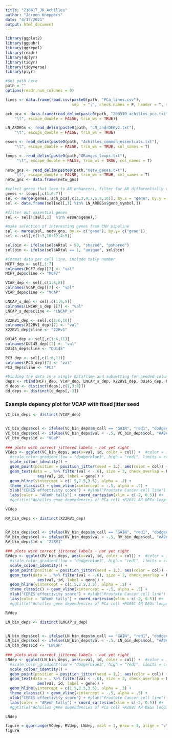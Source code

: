 ```yaml
---
title: "210417_JK_Achilles"
author: "Jeroen Kneppers"
date: "4/17/2021"
output: html_document
---
```


```r
library(ggplot2)
library(ggpubr)
library(ggrepel)
library(readr)
library(dplyr)
library(tidyr)
library(tidyverse)
library(plyr)

#Set path here
path = ""
options(readr.num_columns = 0)

lines <- data.frame(read.csv(paste0(path, "PCa_lines.csv"), 
                             sep  = ";", check.names = F, header = T, stringsAsFactors = T))

ach_pca <- data.frame(read_delim(paste0(path, "200310_achilles_pca.txt"), 
    "\t", escape_double = FALSE, trim_ws = TRUE))

LN_ARDEGs <- read_delim(paste0(path, "LN_andrDEGv2.txt"), 
    "\t", escape_double = FALSE, trim_ws = TRUE)

essen <- read_delim(paste0(path, "Achilles_common_essentials.txt"), 
    "\t", escape_double = FALSE, trim_ws = TRUE, col_names = T)

loops <- read_delim(paste0(path,"GRanges_loops.txt"), 
     "\t", escape_double = FALSE, trim_ws = TRUE, col_names = T)
 
netw_gns <- read_delim(paste0(path,"netw_genes.txt"), 
    "\t", escape_double = FALSE, trim_ws = TRUE, col_names = T)
netw_gns <- data.frame(netw_gns)
```

```r
#select genes that loop to AR enhancers, filter for AR differentially expressed genes in LNCAP
genes <- loops[,c(1,6:7)]
sel <- merge(genes, ach_pca[,c(1,3,4,7,6,8,10)], by.x = "gene", by.y = "gene")
sel <- data.frame(sel[sel[,1] %in% LN_ARDEGs$gene_symbol,])

#filter out essential genes
sel <- sel[!(sel[,1]  %in% essen$gene),]

#make selection of interesting genes from CNV pipeline
sel <- merge(sel, netw_gns, by.x= c("gene"), by.y= c("gene"))
sel <- sel[,c(1:3,10:12,4:9)]

sel$bin <- ifelse(sel$ARtal > 59, "shared", "pshared")
sel$bin <- ifelse(sel$ARtal == 1, "unique", sel$bin)

#format data per cell line, include tally number
MCF7_dep <- sel[,1:7]
colnames(MCF7_dep)[7] <- "val"
MCF7_dep$cline <- "MCF7"

VCAP_dep <- sel[,c(1:6,8)]
colnames(VCAP_dep)[7] <- "val"
VCAP_dep$cline <- "VCAP"

LNCAP_s_dep <- sel[,c(1:6,9)]
colnames(LNCAP_s_dep )[7] <- "val"
LNCAP_s_dep$cline <- "LNCAP_s"

X22RV1_dep <- sel[,c(1:6,10)]
colnames(X22RV1_dep)[7] <- "val"
X22RV1_dep$cline <- "22Rv1"

DU145_dep <- sel[,c(1:6,11)]
colnames(DU145_dep)[7] <- "val"
DU145_dep$cline <- "DU145"

PC3_dep <- sel[,c(1:6,12)]
colnames(PC3_dep)[7] <- "val"
PC3_dep$cline <- "PC3"

#binding the data in a single dataframe and subsetting for needed columns
deps <- rbind(MCF7_dep, VCAP_dep, LNCAP_s_dep, X22RV1_dep, DU145_dep, PC3_dep)
d_deps <- distinct(deps[,c(1,3:8)])
dd_deps <- distinct(d_deps[,-3])
```

### Example depency plot for VCAP with fixed jitter seed
```r
VC_bin_deps <- distinct(VCAP_dep)


VC_bin_deps$col <- ifelse(VC_bin_deps$m_call == "GAIN", "red1", "dodgerblue3")
VC_bin_deps$col <- ifelse(VC_bin_deps$val < -.5, VC_bin_deps$col, "#A9A9A9")
VC_bin_deps$id <- "VCaP"
  
### plots with correct jittered labels - not yet right
VCdep <- ggplot(VC_bin_deps, aes(x=val, id, color = col)) +  #color = ifelse(val < -.5, ARtal, 0)
  #scale_color_gradient(low = "dodgerblue3", high = "red1", limits = c(1,max(VC_bin_deps$ARtal))) +
  scale_colour_identity() +   
  geom_point(position = position_jitter(seed = 1L), aes(color = col)) +
  geom_text(data = . %>% filter(val < -.6), size = 2, check_overlap = F,
              aes(val, id, label = gene)) +
  geom_hline(yintercept = c(1.5,2.5,3.5), alpha = .2) +
  theme_classic() + geom_vline(xintercept = -.5, alpha = .5) +
  xlab("CERES effectivity score") + #ylab("Prostate Cancer cell line") + 
  labs(color = "ARenh tally") + coord_cartesian(xlim = c(-2, 0.5)) #+
  #ggtitle("Achilles gene dependencies of PCa cell +R1881 AR DEGs looping to tally enhancers(FDR < .05)")

VCdep
```

```r
RV_bin_deps <- distinct(X22RV1_dep)


RV_bin_deps$col <- ifelse(RV_bin_deps$m_call == "GAIN", "red1", "dodgerblue3")
RV_bin_deps$col <- ifelse(RV_bin_deps$val < -.5, RV_bin_deps$col, "#A9A9A9")
RV_bin_deps$id <- "22RV1"
  
### plots with correct jittered labels - not yet right
RVdep <- ggplot(RV_bin_deps, aes(x=val, id, color = col)) +  #color = ifelse(val < -.5, ARtal, 0)
  #scale_color_gradient(low = "dodgerblue3", high = "red1", limits = c(1,max(RV_bin_deps$ARtal))) +
  scale_colour_identity() +   
  geom_point(position = position_jitter(seed = 1L), aes(color = col)) +
  geom_text(data = . %>% filter(val < -.6), size = 2, check_overlap = F,
              aes(val, id, label = gene)) +
  geom_hline(yintercept = c(1.5,2.5,3.5), alpha = .2) +
  theme_classic() + geom_vline(xintercept = -.5, alpha = .5) +
  xlab("CERES effectivity score") + #ylab("Prostate Cancer cell line") + 
  labs(color = "ARenh tally") + coord_cartesian(xlim = c(-2, 0.5)) #+
  #ggtitle("Achilles gene dependencies of PCa cell +R1881 AR DEGs looping to tally enhancers(FDR < .05)")

RVdep
```

```r
LN_bin_deps <- distinct(LNCAP_s_dep)


LN_bin_deps$col <- ifelse(LN_bin_deps$m_call == "GAIN", "red1", "dodgerblue3")
LN_bin_deps$col <- ifelse(LN_bin_deps$val < -.5, LN_bin_deps$col, "#A9A9A9")
LN_bin_deps$id <- "LNCaP"
  
### plots with correct jittered labels - not yet right
LNdep <- ggplot(LN_bin_deps, aes(x=val, id, color = col)) +  #color = ifelse(val < -.5, ARtal, 0)
  #scale_color_gradient(low = "dodgerblue3", high = "red1", limits = c(1,max(LN_bin_deps$ARtal))) +
  scale_colour_identity() +   
  geom_point(position = position_jitter(seed = 1L), aes(color = col)) +
  geom_text(data = . %>% filter(val < -.6), size = 2, check_overlap = F,
              aes(val, id, label = gene)) +
  geom_hline(yintercept = c(1.5,2.5,3.5), alpha = .2) +
  theme_classic() + geom_vline(xintercept = -.5, alpha = .5) +
  xlab("CERES effectivity score") + #ylab("Prostate Cancer cell line") + 
  labs(color = "ARenh tally") + coord_cartesian(xlim = c(-2, 0.5)) #+
  #ggtitle("Achilles gene dependencies of PCa cell +R1881 AR DEGs looping to tally enhancers(FDR < .05)")

LNdep
```

```r
figure = ggarrange(VCdep, RVdep, LNdep, ncol = 1, nrow = 3, align = "v")
figure
```
